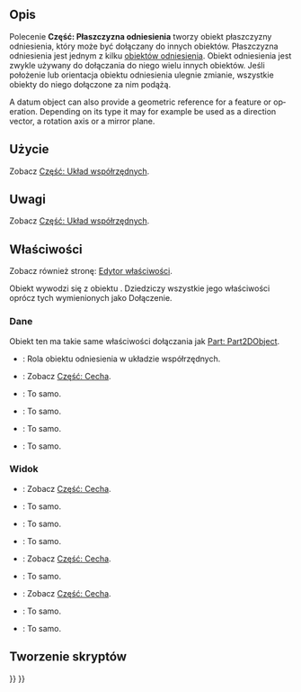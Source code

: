 <languages/>

{{Docnav/pl
|[[Part_CoordinateSystem/pl|Część: Układ współrzędnych]]
|[[Part_DatumLine/pl|Część: Linia odniesienia]]
|[[Std_Base/pl|Std: Narzędzia standardowe]]
|IconL=Part_CoordinateSystem.svg
|IconR=Part_DatumLine.svg
|IconC=Freecad.svg
}}

{{GuiCommand/pl
|Name=Part DatumPlane
|Name/pl=Część: Płaszczyzna odniesienia
|Workbenches=Wszystkie
|Version=1.1
|SeeAlso=[[Part_CoordinateSystem/pl|Część: Układ współrzędnych]], [[Part_DatumLine/pl|Część: Linia odniesienia]], [[Part_DatumPoint/pl|Część: Punkt odniesienia]]
}}

<span id="Description"></span>
==Opis==

Polecenie '''Część: Płaszczyzna odniesienia''' tworzy obiekt płaszczyzny odniesienia, który może być dołączany do innych obiektów. Płaszczyzna odniesienia jest jednym z kilku [[Std_Base/pl#Utwórz_geometrie_odniesienia|obiektów odniesienia]]. Obiekt odniesienia jest zwykle używany do dołączania do niego wielu innych obiektów. Jeśli położenie lub orientacja obiektu odniesienia ulegnie zmianie, wszystkie obiekty do niego dołączone za nim podążą.

<div lang="en" dir="ltr" class="mw-content-ltr">
A datum object can also provide a geometric reference for a feature or operation. Depending on its type it may for example be used as a direction vector, a rotation axis or a mirror plane.
</div>

<span id="Usage"></span>
==Użycie==

Zobacz [[Part_CoordinateSystem/pl#Użycie|Część: Układ współrzędnych]].

<span id="Notes"></span>
==Uwagi==

Zobacz [[Part_CoordinateSystem/pl#Uwagi|Część: Układ współrzędnych]].

<span id="Properties"></span>
==Właściwości==

Zobacz również stronę: [[Property_editor/pl|Edytor właściwości]].

Obiekt {{Incode|Part::DatumPlane}} wywodzi się z obiektu {{Incode|App::Plane}}. Dziedziczy wszystkie jego właściwości oprócz tych wymienionych jako Dołączenie.

<span id="Data"></span>
===Dane===

{{Properties_Title|Dołączenie}}

Obiekt ten ma takie same właściwości dołączania jak [[Part_Part2DObject/pl#Dane|Part: Part2DObject]].

{{Properties_Title|Podstawowe}}

* {{PropertyData|Rola|String}}: Rola obiektu odniesienia w układzie współrzędnych.
* {{PropertyData|Umiejscowienie|Placement}}: Zobacz [[Part_Feature/pl#Dane|Część: Cecha]].
* {{PropertyData|Etykieta|String}}: To samo.
* {{PropertyData|Etykieta2|String|hidden}}: To samo.
* {{PropertyData|Silnik wyrażeń|ExpressionEngine|hidden}}: To samo.
* {{PropertyData|Widoczność|Bool|hidden}}: To samo.

<span id="View"></span>
===Widok===

{{Properties_Title|Opcje wyświetlania}}

* {{PropertyView|Ramka otaczająca|Bool}}: Zobacz [[Part_Feature/pl#Widok|Część: Cecha]].
* {{PropertyView|Tryb wyświetlania|Enumeration}}: To samo.
* {{PropertyView|Pokaż w drzewie|Bool}}: To samo.
* {{PropertyView|Widoczność|Bool}}: To samo.

{{Properties_Title|Styl obiektu}}

* {{PropertyView|Wygląd kształtu|MaterialList}}: Zobacz [[Part_Feature/pl#Widok|Część: Cecha]].
* {{PropertyView|Przezroczystość|Percent}}: To samo.

{{Properties_Title|Wybór}}

* {{PropertyView|Na wierzchu gdy wybrane|Enumeration}}: Zobacz [[Part_Feature/pl#Widok|Część: Cecha]].
* {{PropertyView|Wybieralne|Bool}}: To samo.
* {{PropertyView|Styl wybierania|Enumeration}}: To samo.

<span id="Scripting"></span>
==Tworzenie skryptów==

{{Code|code=
import FreeCAD as App

doc = App.newDocument()
obj = doc.addObject("Part::DatumPlane", "DatumPlane")
doc.recompute()
}}


{{Docnav/pl
|[[Part_CoordinateSystem/pl|Część: Układ współrzędnych]]
|[[Part_DatumLine/pl|Część: Linia odniesienia]]
|[[Std_Base/pl|Std: Narzędzia standardowe]]
|IconL=Part_CoordinateSystem.svg
|IconR=Part_DatumLine.svg
|IconC=Freecad.svg
}}

{{Std_Base_navi{{#translation:}}}}
{{Userdocnavi{{#translation:}}}}